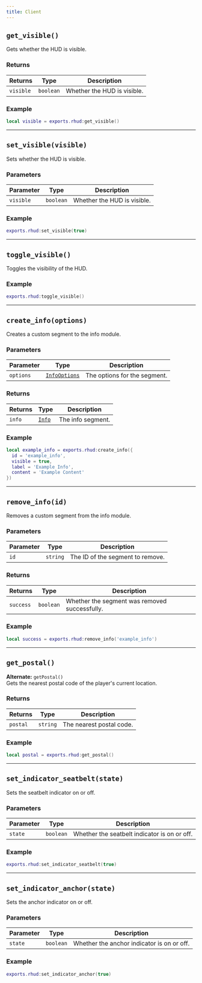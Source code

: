 ```yaml
---
title: Client
---
```


## `get_visible()`
Gets whether the HUD is visible.

### Returns
| Returns | Type | Description |
| --- | --- | --- |
| `visible` | `boolean` | Whether the HUD is visible. |

### Example
```lua title="client.lua"
local visible = exports.rhud:get_visible()
```

---

## `set_visible(visible)`
Sets whether the HUD is visible.

### Parameters
| Parameter | Type | Description |
| --- | --- | --- |
| `visible` | `boolean` | Whether the HUD is visible. |

### Example
```lua title="client.lua"
exports.rhud:set_visible(true)
```

---

## `toggle_visible()`
Toggles the visibility of the HUD.

### Example
```lua title="client.lua"
exports.rhud:toggle_visible()
```

---

## `create_info(options)`
Creates a custom segment to the info module.

### Parameters
| Parameter | Type | Description |
| --- | --- | --- |
| `options` | [`InfoOptions`](/objects/info-options/) | The options for the segment. |

### Returns
| Returns | Type | Description |
| --- | --- | --- |
| `info` | [`Info`](/objects/info/) | The info segment. |

### Example
```lua title="client.lua"
local example_info = exports.rhud:create_info({
  id = 'example_info',
  visible = true,
  label = 'Example Info',
  content = 'Example Content'
})
```

---

## `remove_info(id)`
Removes a custom segment from the info module.

### Parameters
| Parameter | Type | Description |
| --- | --- | --- |
| `id` | `string` | The ID of the segment to remove. |

### Returns
| Returns | Type | Description |
| --- | --- | --- |
| `success` | `boolean` | Whether the segment was removed successfully. |

### Example
```lua title="client.lua"
local success = exports.rhud:remove_info('example_info')
```

---

## `get_postal()`
**Alternate:** `getPostal()`\
Gets the nearest postal code of the player's current location.

### Returns
| Returns | Type | Description |
| --- | --- | --- |
| `postal` | `string` | The nearest postal code. |

### Example
```lua title="client.lua"
local postal = exports.rhud:get_postal()
```

---

## `set_indicator_seatbelt(state)`
Sets the seatbelt indicator on or off.

### Parameters
| Parameter | Type | Description |
| --- | --- | --- |
| `state` | `boolean` | Whether the seatbelt indicator is on or off. |

### Example
```lua title="client.lua"
exports.rhud:set_indicator_seatbelt(true)
```

---

## `set_indicator_anchor(state)`
Sets the anchor indicator on or off.

### Parameters
| Parameter | Type | Description |
| --- | --- | --- |
| `state` | `boolean` | Whether the anchor indicator is on or off. |

### Example
```lua title="client.lua"
exports.rhud:set_indicator_anchor(true)
```
